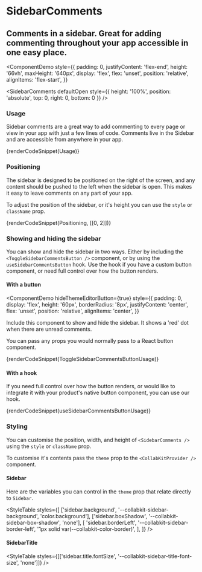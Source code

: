 
# SidebarComments

## Comments in a sidebar. Great for adding commenting throughout your app accessible in one easy place.

<ComponentDemo
  style={{
    padding: 0,
    justifyContent: 'flex-end',
    height: '66vh',
    maxHeight: '640px',
    display: 'flex',
    flex: 'unset',
    position: 'relative',
    alignItems: 'flex-start',
  }}
>
  <SidebarComments
    defaultOpen
    style={{ height: '100%', position: 'absolute', top: 0, right: 0, bottom: 0 }}
  />
</ComponentDemo>

### Usage

Sidebar comments are a great way to add commenting to every page or view in your app with just a few lines of code. Comments live in the Sidebar and are accessible from anywhere in your app.

{renderCodeSnippet(Usage)}

### Positioning

The sidebar is designed to be positioned on the right of the screen, and any content should be pushed to the left when the sidebar is open. This makes it easy to leave comments on any part of your app.

To adjust the position of the sidebar, or it's height you can use the `style` or `className` prop.

{renderCodeSnippet(Positioning, [[0, 2]])}

### Showing and hiding the sidebar

You can show and hide the sidebar in two ways. Either by including the `<ToggleSidebarCommentsButton />` component, or by using the `useSidebarCommentsButton` hook. Use the hook if you have a custom button component, or need full control over how the button renders.

#### With a button

<ComponentDemo
  hideThemeEditorButton={true}
  style={{
    padding: 0,
    display: 'flex',
    height: '60px',
    borderRadius: '8px',
    justifyContent: 'center',
    flex: 'unset',
    position: 'relative',
    alignItems: 'center',
  }}
>
  <div style={{ position: 'absolute', top: 12, left: 12 }}>
    <ToggleSidebarCommentsButton />
  </div>
</ComponentDemo>

Include this component to show and hide the sidebar. It shows a 'red' dot when there are unread comments.

You can pass any props you would normally pass to a React button component.

{renderCodeSnippet(ToggleSidebarCommentsButtonUsage)}

#### With a hook

If you need full control over how the button renders, or would like to integrate it with your product's native button component, you can use our hook.

{renderCodeSnippet(useSidebarCommentsButtonUsage)}

### Styling

You can customise the position, width, and height of `<SidebarComments />` using the `style` or `className` prop.

To customise it's contents pass the `theme` prop to the `<CollabKitProvider />` component.

#### Sidebar

Here are the variables you can control in the `theme` prop that relate directly to `Sidebar`.

<StyleTable
  styles={[
    ['sidebar.background', '--collabkit-sidebar-background', 'color.background'],
    ['sidebar.boxShadow', '--collabkit-sidebar-box-shadow', 'none'],
    [
      'sidebar.borderLeft',
      '--collabkit-sidebar-border-left',
      '1px solid var(--collabkit-color-border)',
    ],
  ]}
/>

#### SidebarTitle

<StyleTable styles={[['sidebar.title.fontSize', '--collabkit-sidebar-title-font-size', 'none']]} />
